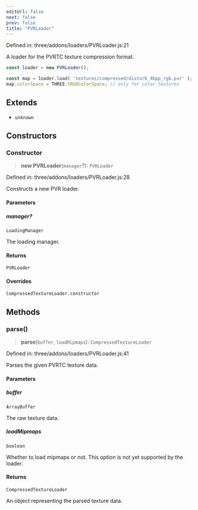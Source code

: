 ```yaml
---
editUrl: false
next: false
prev: false
title: "PVRLoader"
---
```


Defined in: three/addons/loaders/PVRLoader.js:21

A loader for the PVRTC texture compression format.

```js
const loader = new PVRLoader();

const map = loader.load( 'textures/compressed/disturb_4bpp_rgb.pvr' );
map.colorSpace = THREE.SRGBColorSpace; // only for color textures
```

## Extends

- `unknown`

## Constructors

### Constructor

> **new PVRLoader**(`manager`?): `PVRLoader`

Defined in: three/addons/loaders/PVRLoader.js:28

Constructs a new PVR loader.

#### Parameters

##### manager?

`LoadingManager`

The loading manager.

#### Returns

`PVRLoader`

#### Overrides

`CompressedTextureLoader.constructor`

## Methods

### parse()

> **parse**(`buffer`, `loadMipmaps`): `CompressedTextureLoader`

Defined in: three/addons/loaders/PVRLoader.js:41

Parses the given PVRTC texture data.

#### Parameters

##### buffer

`ArrayBuffer`

The raw texture data.

##### loadMipmaps

`boolean`

Whether to load mipmaps or not. This option is not yet supported by the loader.

#### Returns

`CompressedTextureLoader`

An object representing the parsed texture data.
